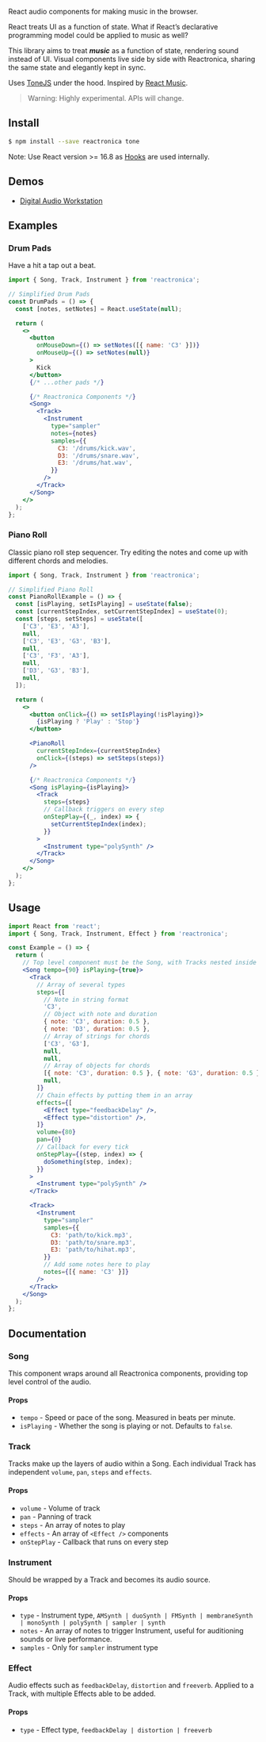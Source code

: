 

React audio components for making music in the browser.

React treats UI as a function of state. What if React’s declarative programming model could be applied to music as well?

This library aims to treat **_music_** as a function of state, rendering sound instead of UI. Visual components live side by side with Reactronica, sharing the same state and elegantly kept in sync.

Uses [ToneJS](https://tonejs.github.io/) under the hood. Inspired by [React Music](https://github.com/FormidableLabs/react-music).

> Warning: Highly experimental. APIs will change.

## Install

```bash
$ npm install --save reactronica tone
```

Note: Use React version >= 16.8 as [Hooks](https://reactjs.org/docs/hooks-intro.html) are used internally.

## Demos

- [Digital Audio Workstation](/daw)

## Examples

### Drum Pads

Have a hit a tap out a beat.

<DrumPads />

```jsx
import { Song, Track, Instrument } from 'reactronica';

// Simplified Drum Pads
const DrumPads = () => {
  const [notes, setNotes] = React.useState(null);

  return (
    <>
      <button
        onMouseDown={() => setNotes([{ name: 'C3' }])}
        onMouseUp={() => setNotes(null)}
      >
        Kick
      </button>
      {/* ...other pads */}

      {/* Reactronica Components */}
      <Song>
        <Track>
          <Instrument
            type="sampler"
            notes={notes}
            samples={{
              C3: '/drums/kick.wav',
              D3: '/drums/snare.wav',
              E3: '/drums/hat.wav',
            }}
          />
        </Track>
      </Song>
    </>
  );
};
```

### Piano Roll

Classic piano roll step sequencer. Try editing the notes and come up with different chords and melodies.

<StepsEditorExample />

```jsx
import { Song, Track, Instrument } from 'reactronica';

// Simplified Piano Roll
const PianoRollExample = () => {
  const [isPlaying, setIsPlaying] = useState(false);
  const [currentStepIndex, setCurrentStepIndex] = useState(0);
  const [steps, setSteps] = useState([
    ['C3', 'E3', 'A3'],
    null,
    ['C3', 'E3', 'G3', 'B3'],
    null,
    ['C3', 'F3', 'A3'],
    null,
    ['D3', 'G3', 'B3'],
    null,
  ]);

  return (
    <>
      <button onClick={() => setIsPlaying(!isPlaying)}>
        {isPlaying ? 'Play' : 'Stop'}
      </button>

      <PianoRoll
        currentStepIndex={currentStepIndex}
        onClick={(steps) => setSteps(steps)}
      />

      {/* Reactronica Components */}
      <Song isPlaying={isPlaying}>
        <Track
          steps={steps}
          // Callback triggers on every step
          onStepPlay={(_, index) => {
            setCurrentStepIndex(index);
          }}
        >
          <Instrument type="polySynth" />
        </Track>
      </Song>
    </>
  );
};
```

## Usage

```jsx
import React from 'react';
import { Song, Track, Instrument, Effect } from 'reactronica';

const Example = () => {
  return (
    // Top level component must be the Song, with Tracks nested inside
    <Song tempo={90} isPlaying={true}>
      <Track
        // Array of several types
        steps={[
          // Note in string format
          'C3',
          // Object with note and duration
          { note: 'C3', duration: 0.5 },
          { note: 'D3', duration: 0.5 },
          // Array of strings for chords
          ['C3', 'G3'],
          null,
          null,
          // Array of objects for chords
          [{ note: 'C3', duration: 0.5 }, { note: 'G3', duration: 0.5 }],
          null,
        ]}
        // Chain effects by putting them in an array
        effects={[
          <Effect type="feedbackDelay" />,
          <Effect type="distortion" />,
        ]}
        volume={80}
        pan={0}
        // Callback for every tick
        onStepPlay={(step, index) => {
          doSomething(step, index);
        }}
      >
        <Instrument type="polySynth" />
      </Track>

      <Track>
        <Instrument
          type="sampler"
          samples={{
            C3: 'path/to/kick.mp3',
            D3: 'path/to/snare.mp3',
            E3: 'path/to/hihat.mp3',
          }}
          // Add some notes here to play
          notes={[{ name: 'C3' }]}
        />
      </Track>
    </Song>
  );
};
```

## Documentation

### Song

This component wraps around all Reactronica components, providing top level control of the audio.

#### Props

- `tempo` - Speed or pace of the song. Measured in beats per minute.
- `isPlaying` - Whether the song is playing or not. Defaults to `false`.

### Track

Tracks make up the layers of audio within a Song. Each individual Track has independent `volume`, `pan`, `steps` and `effects`.

#### Props

- `volume` - Volume of track
- `pan` - Panning of track
- `steps` - An array of notes to play
- `effects` - An array of `<Effect />` components
- `onStepPlay` - Callback that runs on every step

### Instrument

Should be wrapped by a Track and becomes its audio source.

#### Props

- `type` - Instrument type, `AMSynth | duoSynth | FMSynth | membraneSynth | monoSynth | polySynth | sampler | synth`
- `notes` - An array of notes to trigger Instrument, useful for auditioning sounds or live performance.
- `samples` - Only for `sampler` instrument type

### Effect

Audio effects such as `feedbackDelay`, `distortion` and `freeverb`. Applied to a Track, with multiple Effects able to be added.

#### Props

- `type` - Effect type, `feedbackDelay | distortion | freeverb`
